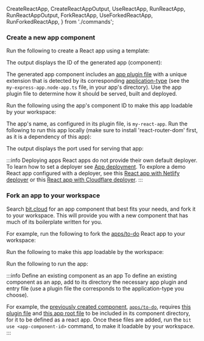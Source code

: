   CreateReactApp,
  CreateReactAppOutput,
  UseReactApp,
  RunReactApp,
  RunReactAppOutput,
  ForkReactApp,
  UseForkedReactApp,
  RunForkedReactApp,
} from './commands';

### Create a new app component

Run the following to create a React app using a template:

<CreateReactApp />

The output displays the ID of the generated app (component):

<CreateReactAppOutput />

<ExpandReactAppDir />

The generated app component includes an [app plugin file](/apps/application-plugins) with a unique extension that is detected
by its corresponding [application-type](https://bit.dev/docs/apps/application-types) (see the `my-express-app.node-app.ts` file, in your app's directory). Use the app plugin
file to determine how it should be served, built and deployed.

Run the following using the app's component ID to make this app loadable by your workspace:

<UseReactApp />

The app's name, as configured in its plugin file, is `my-react-app`. Run the following to run this app locally (make sure to <InstallReactRouterDom>install 'react-router-dom'</InstallReactRouterDom> first, as it is a dependency of this app):

<RunReactApp />

The output displays the port used for serving that app:

<RunReactAppOutput />

:::info Deploying apps
React apps do not provide their own default deployer. To learn how to set a deployer see [App deployment](https://bit.dev/docs/apps/app-deployment).
To explore a demo React app configured with a deployer, see this [React app with Netlify deployer](https://bit.cloud/learnbit/apps/netlify/react-app) or this [React app with Cloudflare deployer](https://bit.cloud/learnbit/apps/cloudflare/react-app).
:::

### Fork an app to your workspace

Search [bit.cloud](https://bit.cloud) for an app component that best fits your needs, and fork it to your workspace. This will provide you with a new component that has much of its boilerplate written for you.

For example, run the following to fork the [apps/to-do](https://bit.cloud/my-org/tasks-scope/apps/to-do) React app to your workspace:

<ForkReactApp />

Run the following to make this app loadable by the workspace:

<UseForkedReactApp />

Run the following to run the app:

<RunForkedReactApp />

:::info Define an existing component as an app
To define an existing component as an app, add to its directory the necessary app plugin and entry file (use a plugin file the corresponds to the application-type you choose).

For example, the [previously created component](/getting-started/composing/creating-components), [`apps/to-do`](https://bit.cloud/my-org/tasks-scope/apps/to-do), requires [this plugin file](https://bit.cloud/my-org/tasks-scope/apps/to-do/~code/react-app.react-app.ts) and [this app root file](https://bit.cloud/my-org/tasks-scope/apps/to-do/~code/to-do.app-root.tsx) to be included in its component directory, for it to be defined as a react app.
Once these files are added, run the `bit use <app-component-id>` command, to make it loadable by your workspace.
:::
